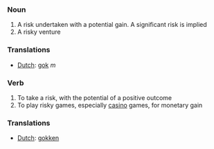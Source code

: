 ===Noun===

# A risk undertaken with a potential gain. A significant risk is implied
# A risky venture

===Translations===
*[[Dutch]]: [[gok]] ''m''

===Verb===

# To take a risk, with the potential of a positive outcome
# To play risky games, especially [[casino]] games, for monetary gain

===Translations===
*[[Dutch]]: [[gokken]]